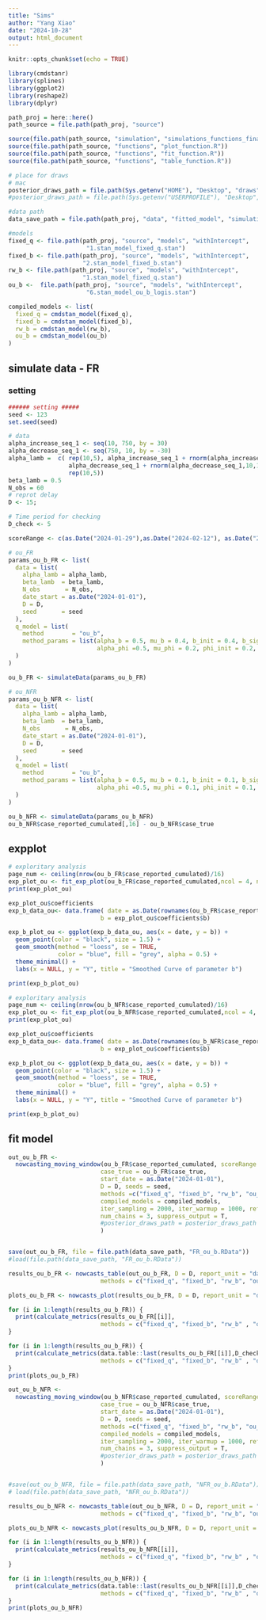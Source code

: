 ```yaml
---
title: "Sims"
author: "Yang Xiao"
date: "2024-10-28"
output: html_document
---
```


```r
knitr::opts_chunk$set(echo = TRUE)

library(cmdstanr)
library(splines)
library(ggplot2)
library(reshape2)
library(dplyr)
```


```r
path_proj = here::here()
path_source = file.path(path_proj, "source")

source(file.path(path_source, "simulation", "simulations_functions_final.R"))
source(file.path(path_source, "functions", "plot_function.R"))
source(file.path(path_source, "functions", "fit_function.R"))
source(file.path(path_source, "functions", "table_function.R"))

# place for draws
# mac
posterior_draws_path = file.path(Sys.getenv("HOME"), "Desktop", "draws", "testEachMethods")
#posterior_draws_path = file.path(Sys.getenv("USERPROFILE"), "Desktop", "draws", "temp")

#data path
data_save_path = file.path(path_proj, "data", "fitted_model", "simulation", "4. ou_b")
```

```r
#models
fixed_q <- file.path(path_proj, "source", "models", "withIntercept",
                      "1.stan_model_fixed_q.stan")
fixed_b <- file.path(path_proj, "source", "models", "withIntercept",
                     "2.stan_model_fixed_b.stan")
rw_b <- file.path(path_proj, "source", "models", "withIntercept",
                     "1.stan_model_fixed_q.stan")
ou_b <-  file.path(path_proj, "source", "models", "withIntercept",
                      "6.stan_model_ou_b_logis.stan")

compiled_models <- list(
  fixed_q = cmdstan_model(fixed_q),
  fixed_b = cmdstan_model(fixed_b),
  rw_b = cmdstan_model(rw_b),
  ou_b = cmdstan_model(ou_b)
)
```


## simulate data - FR

### setting
```r
###### setting #####
seed <- 123
set.seed(seed)

# data
alpha_increase_seq_1 <- seq(10, 750, by = 30)
alpha_decrease_seq_1 <- seq(750, 10, by = -30)
alpha_lamb =  c( rep(10,5), alpha_increase_seq_1 + rnorm(alpha_increase_seq_1,10,10), 
                 alpha_decrease_seq_1 + rnorm(alpha_decrease_seq_1,10,10),
                 rep(10,5))
beta_lamb = 0.5
N_obs = 60
# reprot delay
D <- 15;

# Time period for checking
D_check <- 5

scoreRange <- c(as.Date("2024-01-29"),as.Date("2024-02-12"), as.Date("2024-02-26"))
```

```r
# ou_FR
params_ou_b_FR <- list(
  data = list(
    alpha_lamb = alpha_lamb,  
    beta_lamb  = beta_lamb,
    N_obs       = N_obs,
    date_start = as.Date("2024-01-01"),
    D = D,
    seed       = seed
  ),
  q_model = list(
    method        = "ou_b",
    method_params = list(alpha_b = 0.5, mu_b = 0.4, b_init = 0.4, b_sigma = 0.1 , 
                         alpha_phi =0.5, mu_phi = 0.2, phi_init = 0.2, phi_sigma = 0.05)
  )
)

ou_b_FR <- simulateData(params_ou_b_FR)
```

```r
# ou_NFR
params_ou_b_NFR <- list(
  data = list(
    alpha_lamb = alpha_lamb,  
    beta_lamb  = beta_lamb,
    N_obs       = N_obs,
    date_start = as.Date("2024-01-01"),
    D = D,
    seed       = seed
  ),
  q_model = list(
    method        = "ou_b",
    method_params = list(alpha_b = 0.5, mu_b = 0.1, b_init = 0.1, b_sigma = 0.1 , 
                         alpha_phi =0.5, mu_phi = 0.1, phi_init = 0.1, phi_sigma = 0.05)
  )
)

ou_b_NFR <- simulateData(params_ou_b_NFR)
ou_b_NFR$case_reported_cumulated[,16] - ou_b_NFR$case_true
```

## expplot
```r
# exploritary analysis
page_num <- ceiling(nrow(ou_b_FR$case_reported_cumulated)/16)
exp_plot_ou <- fit_exp_plot(ou_b_FR$case_reported_cumulated,ncol = 4, nrow = 4, page = c(1:page_num), if_fit = T)
print(exp_plot_ou)

exp_plot_ou$coefficients
exp_b_data_ou<- data.frame( date = as.Date(rownames(ou_b_FR$case_reported_cumulated)),
                          b = exp_plot_ou$coefficients$b)

exp_b_plot_ou <- ggplot(exp_b_data_ou, aes(x = date, y = b)) +
  geom_point(color = "black", size = 1.5) +       
  geom_smooth(method = "loess", se = TRUE,        
              color = "blue", fill = "grey", alpha = 0.5) +
  theme_minimal() +
  labs(x = NULL, y = "Y", title = "Smoothed Curve of parameter b")

print(exp_b_plot_ou)
```


```r
# exploritary analysis
page_num <- ceiling(nrow(ou_b_NFR$case_reported_cumulated)/16)
exp_plot_ou <- fit_exp_plot(ou_b_NFR$case_reported_cumulated,ncol = 4, nrow = 4, page = c(1:page_num), if_fit = T)
print(exp_plot_ou)

exp_plot_ou$coefficients
exp_b_data_ou<- data.frame( date = as.Date(rownames(ou_b_NFR$case_reported_cumulated)),
                          b = exp_plot_ou$coefficients$b)

exp_b_plot_ou <- ggplot(exp_b_data_ou, aes(x = date, y = b)) +
  geom_point(color = "black", size = 1.5) +       
  geom_smooth(method = "loess", se = TRUE,        
              color = "blue", fill = "grey", alpha = 0.5) +
  theme_minimal() +
  labs(x = NULL, y = "Y", title = "Smoothed Curve of parameter b")

print(exp_b_plot_ou)

```

## fit model
```r
out_ou_b_FR <-
  nowcasting_moving_window(ou_b_FR$case_reported_cumulated, scoreRange = as.Date("2024-02-12"),
                          case_true = ou_b_FR$case_true,
                          start_date = as.Date("2024-01-01"),
                          D = D, seeds = seed,
                          methods =c("fixed_q", "fixed_b", "rw_b", "ou_b"),
                          compiled_models = compiled_models,
                          iter_sampling = 2000, iter_warmup = 1000, refresh = 0,
                          num_chains = 3, suppress_output = T,
                          #posterior_draws_path = posterior_draws_path
                          )


save(out_ou_b_FR, file = file.path(data_save_path, "FR_ou_b.RData"))
#load(file.path(data_save_path, "FR_ou_b.RData"))

results_ou_b_FR <- nowcasts_table(out_ou_b_FR, D = D, report_unit = "day", 
                          methods = c("fixed_q", "fixed_b", "rw_b", "ou_b"))

plots_ou_b_FR <- nowcasts_plot(results_ou_b_FR, D = D, report_unit = "day", methods = c("fixed_q", "fixed_b", "rw_b" , "ou_b"))

for (i in 1:length(results_ou_b_FR)) {
  print(calculate_metrics(results_ou_b_FR[[i]],
                          methods = c("fixed_q", "fixed_b", "rw_b" , "ou_b")))
}

for (i in 1:length(results_ou_b_FR)) {
  print(calculate_metrics(data.table::last(results_ou_b_FR[[i]],D_check),
                          methods = c("fixed_q", "fixed_b", "rw_b" , "ou_b")))
}
print(plots_ou_b_FR)
```   

```r
out_ou_b_NFR <-
  nowcasting_moving_window(ou_b_NFR$case_reported_cumulated, scoreRange = scoreRange,
                          case_true = ou_b_NFR$case_true,
                          start_date = as.Date("2024-01-01"),
                          D = D, seeds = seed,
                          methods =c("fixed_q", "fixed_b", "rw_b", "ou_b"),
                          compiled_models = compiled_models,
                          iter_sampling = 2000, iter_warmup = 1000, refresh = 0,
                          num_chains = 3, suppress_output = T,
                          #posterior_draws_path = posterior_draws_path
                          )


#save(out_ou_b_NFR, file = file.path(data_save_path, "NFR_ou_b.RData"))
# load(file.path(data_save_path, "NFR_ou_b.RData"))

results_ou_b_NFR <- nowcasts_table(out_ou_b_NFR, D = D, report_unit = "day",
                          methods = c("fixed_q", "fixed_b", "rw_b", "ou_b"))

plots_ou_b_NFR <- nowcasts_plot(results_ou_b_NFR, D = D, report_unit = "day", methods = c("fixed_q", "fixed_b", "rw_b" , "ou_b"))

for (i in 1:length(results_ou_b_NFR)) {
  print(calculate_metrics(results_ou_b_NFR[[i]],
                          methods = c("fixed_q", "fixed_b", "rw_b" , "ou_b")))
}

for (i in 1:length(results_ou_b_NFR)) {
  print(calculate_metrics(data.table::last(results_ou_b_NFR[[i]],D_check),
                          methods = c("fixed_q", "fixed_b", "rw_b" , "ou_b")))
}
print(plots_ou_b_NFR)
```   
